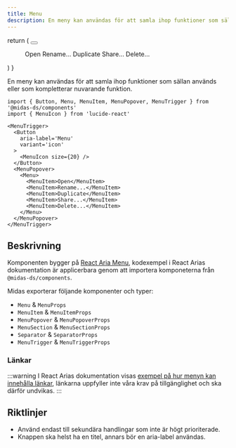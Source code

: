 ```yaml
---
title: Menu
description: En meny kan användas för att samla ihop funktioner som sällan används eller som kompletterar nuvarande funktion.
---
```



  return (
    <MenuTrigger>
      <Button
        aria-label='Menu'
        variant='icon'
      >
        <MenuIcon size={20} />
      </Button>
      <MenuPopover>
        <Menu>
          <MenuItem id='open'>Open</MenuItem>
          <MenuItem id='rename'>Rename...</MenuItem>
          <MenuItem id='duplicate'> Duplicate</MenuItem>
          <MenuItem id='share'>Share...</MenuItem>
          <MenuItem id='delete'>Delete...</MenuItem>
        </Menu>
      </MenuPopover>
    </MenuTrigger>
  )
}

<ComponentHeader
  name='Menu'
  friendlyName='Meny, menylist, kontextmeny'
/>

En meny kan användas för att samla ihop funktioner som sällan används eller som kompletterar nuvarande funktion.

```tsx
import { Button, Menu, MenuItem, MenuPopover, MenuTrigger } from '@midas-ds/components'
import { MenuIcon } from 'lucide-react'
```

```tsx
<MenuTrigger>
  <Button
    aria-label='Menu'
    variant='icon'
  >
    <MenuIcon size={20} />
  </Button>
  <MenuPopover>
    <Menu>
      <MenuItem>Open</MenuItem>
      <MenuItem>Rename...</MenuItem>
      <MenuItem>Duplicate</MenuItem>
      <MenuItem>Share...</MenuItem>
      <MenuItem>Delete...</MenuItem>
    </Menu>
  </MenuPopover>
</MenuTrigger>
```

<div
  className='card'
  style={{ display: 'block' }}
>
  <Example />
</div>

## Beskrivning

Komponenten bygger på [React Aria Menu](https://react-spectrum.adobe.com/react-aria/Menu.html), kodexempel i React Arias dokumentation är applicerbara genom att importera komponeterna från `@midas-ds/components`.

Midas exporterar följande komponenter och typer:

- `Menu` & `MenuProps`
- `MenuItem` & `MenuItemProps`
- `MenuPopover` & `MenuPopoverProps`
- `MenuSection` & `MenuSectionProps`
- `Separator` & `SeparatorProps`
- `MenuTrigger` & `MenuTriggerProps`

### Länkar

:::warning
I React Arias dokumentation visas [exempel på hur menyn kan innehålla länkar](https://react-spectrum.adobe.com/react-aria/Menu.html#links), länkarna uppfyller inte våra krav på tillgänglighet och ska därför undvikas.
:::

## Riktlinjer

- Använd endast till sekundära handlingar som inte är högt prioriterade.
- Knappen ska helst ha en titel, annars bör en aria-label användas.
